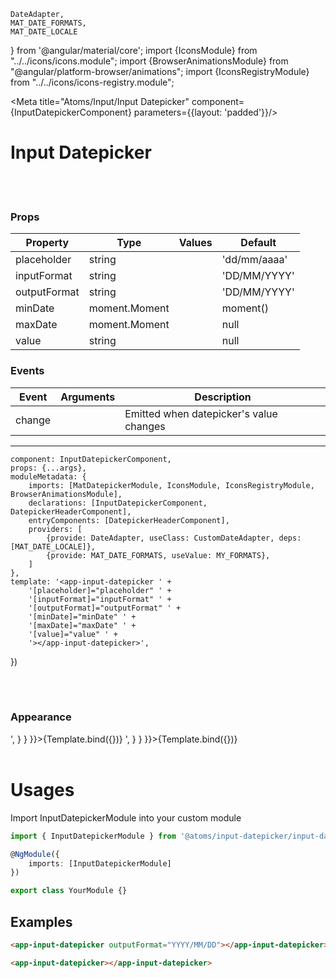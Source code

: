     DateAdapter,
    MAT_DATE_FORMATS,
    MAT_DATE_LOCALE
} from '@angular/material/core'; import {IconsModule} from "../../icons/icons.module"; import {BrowserAnimationsModule} from "@angular/platform-browser/animations"; import {IconsRegistryModule} from "../../icons/icons-registry.module";

<Meta
    title="Atoms/Input/Input Datepicker"
    component={InputDatepickerComponent}
    parameters={{layout: 'padded'}}/>

# Input Datepicker
<br/>
<br/>

### Props
| Property | Type  | Values | Default  |
| ------ | --------- |------ | --------- |
| placeholder    | string   |  | 'dd/mm/aaaa' |
| inputFormat      | string   |  | 'DD/MM/YYYY' |
| outputFormat      | string  |      | 'DD/MM/YYYY'     |
| minDate   | moment.Moment |        |  moment() |
| maxDate    | moment.Moment   |         |  null  |
| value    | string   |         |  null  |

### Events
| Event | Arguments  | Description |
| ------ | --------- |------ |
| change    |     | Emitted when datepicker's value changes |

------

    component: InputDatepickerComponent,
    props: {...args},
    moduleMetadata: {
        imports: [MatDatepickerModule, IconsModule, IconsRegistryModule, BrowserAnimationsModule],
        declarations: [InputDatepickerComponent, DatepickerHeaderComponent],
        entryComponents: [DatepickerHeaderComponent],
        providers: [
            {provide: DateAdapter, useClass: CustomDateAdapter, deps: [MAT_DATE_LOCALE]},
            {provide: MAT_DATE_FORMATS, useValue: MY_FORMATS},
        ]
    },
    template: '<app-input-datepicker ' +
        '[placeholder]="placeholder" ' +
        '[inputFormat]="inputFormat" ' +
        '[outputFormat]="outputFormat" ' +
        '[minDate]="minDate" ' +
        '[maxDate]="maxDate" ' +
        '[value]="value" ' +
        '></app-input-datepicker>',
})

<br/>
<br/>

### Appearance

<Canvas>
    <Story name='Default' height={400}
           args={{
               placeholder: 'dd/mm/aaaa',
               inputFormat: 'DD/MM/YYYY',
               outputFormat: 'DD/MM/YYYY',
               minDate: moment()
           }} parameters={{
        docs: {
            source: {
                code: '<app-input-datepicker></app-input-datepicker>',
            }
        }
    }}>{Template.bind({})}
    </Story>
    <Story name='Min Date' height={400}
           args={{
               placeholder: 'dd/mm/aaaa',
               inputFormat: 'DD/MM/YYYY',
               outputFormat: 'DD/MM/YYYY',
               minDate: moment().add(3, 'd')
           }} parameters={{
        docs: {
            source: {
                code: '<app-input-datepicker></app-input-datepicker>',
            }
        }
    }}>{Template.bind({})}
    </Story>
</Canvas>

<br/>
<br/>

# Usages

Import InputDatepickerModule into your custom module

```typescript
import { InputDatepickerModule } from '@atoms/input-datepicker/input-datepicker.module';

@NgModule({
    imports: [InputDatepickerModule]
})

export class YourModule {}
```

## Examples

  ```html
<app-input-datepicker outputFormat="YYYY/MM/DD"></app-input-datepicker>
```
 ```html
<app-input-datepicker></app-input-datepicker>
  ```
